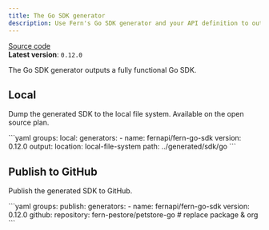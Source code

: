 ```yaml
---
title: The Go SDK generator
description: Use Fern's Go SDK generator and your API definition to output a fully functional Go SDK (client libraries) to your local filesystem, or publish it to GitHub. 
---
```


[Source code](https://github.com/fern-api/fern/tree/main/generators/go)<br />
**Latest version**: `0.12.0`

The Go SDK generator outputs a fully functional Go SDK.

## Local

Dump the generated SDK to the local file system. Available on the open source plan.

<CodeBlock title="generators.yml">
```yaml
groups:
  local:
    generators:
      - name: fernapi/fern-go-sdk
        version: 0.12.0
        output:
          location: local-file-system
          path: ../generated/sdk/go
```
</CodeBlock>

## Publish to GitHub 

Publish the generated SDK to GitHub.

<CodeBlock title="generators.yml">
```yaml
groups:
  publish:
    generators:
      - name: fernapi/fern-go-sdk
        version: 0.12.0
        github:
          repository: fern-pestore/petstore-go # replace package & org
```
</CodeBlock>
